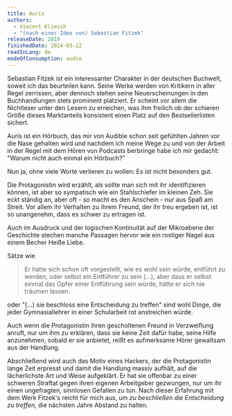 ```yaml
---
title: Auris
authors:
  - Vincent Kliesch
  - "(nach einer Idee von) Sebastian Fitzek"
releaseDate: 2019
finishedDate: 2024-03-22
readInLang: de
modeOfConsumption: audio
---
```


Sebastian Fitzek ist ein interessanter Charakter in der deutschen Buchwelt,
soweit ich das beurteilen kann. Seine Werke werden von Kritikern in aller Regel
zerrissen, aber dennoch stehen seine Neuerscheinungen in den Buchhandlungen
stets prominent platziert. Er scheint vor allem die Nichtleser unter den Lesern
zu erreichen, was ihm freilich ob der schieren Größe dieses Marktanteils
konsistent einen Platz auf den Bestsellerlisten sichert.

Auris ist ein Hörbuch, das mir von Audible schon seit gefühlten Jahren vor die
Nase gehalten wird und nachdem ich meine Wege zu und von der Arbeit in der Regel
mit dem Hören von Podcasts berbringe habe ich mir gedacht: "Warum nicht auch
einmal ein Hörbuch?"

Nun ja, ohne viele Worte verlieren zu wollen: Es ist nicht besonders gut.

Die Protagonistin wird erzählt, als sollte man sich mit ihr identifizieren
können, ist aber so sympatisch wie ein Stahlschiefer im kleinen Zeh. Sie eckt
ständig an, aber oft - so macht es den Anschein - nur aus Spaß am Streit. Vor
allem ihr Verhalten zu ihrem Freund, der ihr treu ergeben ist, ist so
unangenehm, dass es schwer zu ertragen ist.

Auch im Ausdruck und der logischen Kontinuität auf der Mikroebene der Geschichte
stechen manche Passagen hervor wie ein rostiger Nagel aus einem Becher Heiße
Liebe.

Sätze wie

> Er hatte sich schon oft vorgestellt, wie es wohl sein würde, entführt zu
> werden, oder selbst ein Entführer zu sein (...), aber dass er selbst einmal
> das Opfer einer Entführung sein würde, hätte er sich nie träumen lassen.

oder "(...) sie beschloss eine Entscheidung zu treffen" sind wohl Dinge, die
jeder Gymnasiallehrer in einer Schularbeit rot anstreichen würde.

Auch wenn die Protagonistin ihren gescholtenen Freund in Verzweiflung anruft,
nur um ihm zu erklären, dass sie keine Zeit dafür habe, seine Hilfe anzunehmen,
sobald er sie anbietet, reißt es aufmerksame Hörer gewaltsam aus der Handlung.

Abschließend wird auch das Motiv eines Hackers, der die Protagonistin lange Zeit
erpresst und damit die Handlung massiv aufhält, auf die lächerlichste Art und
Weise aufgeklärt. Er hat sie offenbar zu einer schweren Straftat gegen ihren
eigenen Arbeitgeber gezwungen, nur um ihr einen ungefragten, sinnlosen Gefallen
zu tun. Nach dieser Erfahrung mit dem Werk Fitzek's reicht für mich aus, um _zu
beschließen die Entscheidung zu treffen,_ die nächsten Jahre Abstand zu halten.
